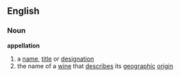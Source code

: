 ==English==

===Noun===
'''appellation'''
#a [[name]], [[title]] or [[designation]]
#the name of a [[wine]] that [[describe]]s its [[geographic]] [[origin]]